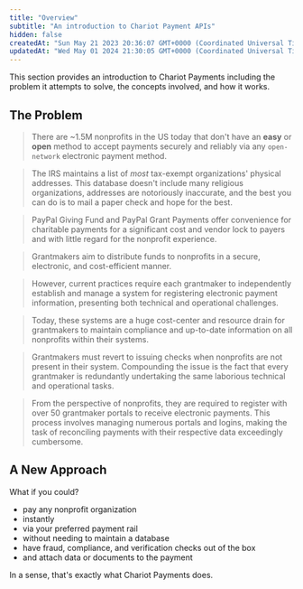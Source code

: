 ```yaml
---
title: "Overview"
subtitle: "An introduction to Chariot Payment APIs"
hidden: false
createdAt: "Sun May 21 2023 20:36:07 GMT+0000 (Coordinated Universal Time)"
updatedAt: "Wed May 01 2024 21:30:05 GMT+0000 (Coordinated Universal Time)"
---
```


This section provides an introduction to Chariot Payments including the problem it attempts to solve, the concepts involved, and how it works.

## The Problem

> There are ~1.5M nonprofits in the US today that don't have an **easy** or **open** method
to accept payments securely and reliably via any `open-network` electronic payment method.

> The IRS maintains a list of *most* tax-exempt organizations' physical addresses.
This database doesn't include many religious organizations, addresses are notoriously inaccurate,
and the best you can do is to mail a paper check and hope for the best.

> PayPal Giving Fund and PayPal Grant Payments offer convenience for charitable payments
for a significant cost and vendor lock to payers and with little regard for the nonprofit experience.

> Grantmakers aim to distribute funds to nonprofits in a secure, electronic, and cost-efficient manner.

> However, current practices require each grantmaker to independently establish and manage a system
for registering electronic payment information, presenting both technical and operational challenges.

> Today, these systems are a huge cost-center and resource drain for grantmakers to maintain compliance and up-to-date information
on all nonprofits within their systems.

> Grantmakers must revert to issuing checks when nonprofits are not present in their system.
Compounding the issue is the fact that every grantmaker is redundantly undertaking the same laborious technical and operational tasks.

> From the perspective of nonprofits, they are required to register with over 50 grantmaker portals to receive electronic payments.
This process involves managing numerous portals and logins, making the task of reconciling payments with their respective data exceedingly cumbersome.

## A New Approach

What if you could?

- pay any nonprofit organization
- instantly
- via your preferred payment rail
- without needing to maintain a database
- have fraud, compliance, and verification checks out of the box
- and attach data or documents to the payment

In a sense, that's exactly what Chariot Payments does.
